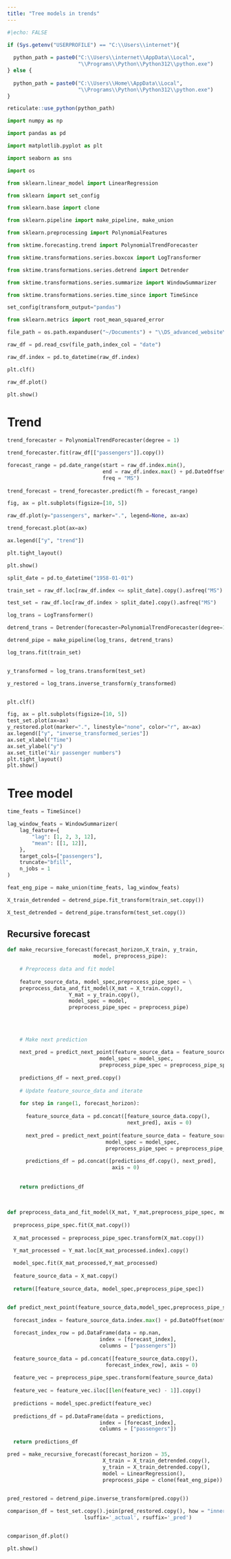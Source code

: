 ```yaml
---
title: "Tree models in trends"
---
```


```r
#|echo: FALSE

if (Sys.getenv("USERPROFILE") == "C:\\Users\\internet"){
  
  python_path = paste0("C:\\Users\\internet\\AppData\\Local",
                       "\\Programs\\Python\\Python312\\python.exe")
} else {
  
  python_path = paste0("C:\\Users\\Home\\AppData\\Local",
                       "\\Programs\\Python\\Python312\\python.exe")
}

reticulate::use_python(python_path)

```

```python

import numpy as np

import pandas as pd

import matplotlib.pyplot as plt

import seaborn as sns

import os 

from sklearn.linear_model import LinearRegression

from sklearn import set_config

from sklearn.base import clone

from sklearn.pipeline import make_pipeline, make_union

from sklearn.preprocessing import PolynomialFeatures

from sktime.forecasting.trend import PolynomialTrendForecaster

from sktime.transformations.series.boxcox import LogTransformer

from sktime.transformations.series.detrend import Detrender

from sktime.transformations.series.summarize import WindowSummarizer

from sktime.transformations.series.time_since import TimeSince

set_config(transform_output="pandas")

from sklearn.metrics import root_mean_squared_error
```

```python

file_path = os.path.expanduser("~/Documents") + "\\DS_advanced_website\\data\\example_air_passengers.csv"

raw_df = pd.read_csv(file_path,index_col = "date")

raw_df.index = pd.to_datetime(raw_df.index)


```

```python

plt.clf()

raw_df.plot()

plt.show()


```

# Trend

```python

trend_forecaster = PolynomialTrendForecaster(degree = 1)

trend_forecaster.fit(raw_df[["passengers"]].copy())

forecast_range = pd.date_range(start = raw_df.index.min(),
                               end = raw_df.index.max() + pd.DateOffset(months = 12),
                               freq = "MS")
                               
trend_forecast = trend_forecaster.predict(fh = forecast_range)


```

```python

fig, ax = plt.subplots(figsize=[10, 5])

raw_df.plot(y="passengers", marker=".", legend=None, ax=ax)

trend_forecast.plot(ax=ax)

ax.legend(["y", "trend"])

plt.tight_layout()

plt.show()
```

```python

split_date = pd.to_datetime("1958-01-01")

train_set = raw_df.loc[raw_df.index <= split_date].copy().asfreq("MS")

test_set = raw_df.loc[raw_df.index > split_date].copy().asfreq("MS")

```

```python

log_trans = LogTransformer()

detrend_trans = Detrender(forecaster=PolynomialTrendForecaster(degree=1))

detrend_pipe = make_pipeline(log_trans, detrend_trans)

```

```python

log_trans.fit(train_set)


y_transformed = log_trans.transform(test_set)

y_restored = log_trans.inverse_transform(y_transformed)



```

```python

plt.clf()

fig, ax = plt.subplots(figsize=[10, 5])
test_set.plot(ax=ax)
y_restored.plot(marker=".", linestyle="none", color="r", ax=ax)
ax.legend(["y", "inverse_transformed_series"])
ax.set_xlabel("Time")
ax.set_ylabel("y")
ax.set_title("Air passenger numbers")
plt.tight_layout()
plt.show()


```

# Tree model

```python

time_feats = TimeSince()

lag_window_feats = WindowSummarizer(
    lag_feature={
        "lag": [1, 2, 3, 12],
        "mean": [[1, 12]],
    },
    target_cols=["passengers"],
    truncate="bfill",
    n_jobs = 1
)

feat_eng_pipe = make_union(time_feats, lag_window_feats)

```

```python

X_train_detrended = detrend_pipe.fit_transform(train_set.copy())

X_test_detrended = detrend_pipe.transform(test_set.copy())

```

## Recursive forecast

```python


def make_recursive_forecast(forecast_horizon,X_train, y_train,
                            model, preprocess_pipe):
    
    # Preprocess data and fit model
    
    feature_source_data, model_spec,preprocess_pipe_spec = \
    preprocess_data_and_fit_model(X_mat = X_train.copy(),
                    Y_mat = y_train.copy(),
                    model_spec = model,
                    preprocess_pipe_spec = preprocess_pipe)
                    
    
     
                    
    # Make next prediction
    
    next_pred = predict_next_point(feature_source_data = feature_source_data,
                              model_spec = model_spec,
                              preprocess_pipe_spec = preprocess_pipe_spec)
                              
    predictions_df = next_pred.copy()                          
    
    # Update feature_source_data and iterate
    
    for step in range(1, forecast_horizon):
    
      feature_source_data = pd.concat([feature_source_data.copy(),
                                       next_pred], axis = 0)
                                       
      next_pred = predict_next_point(feature_source_data = feature_source_data,
                                model_spec = model_spec,
                                preprocess_pipe_spec = preprocess_pipe_spec)
                                
      predictions_df = pd.concat([predictions_df.copy(), next_pred],
                                  axis = 0)
                                  
    
    return predictions_df
    
    
 
def preprocess_data_and_fit_model(X_mat, Y_mat,preprocess_pipe_spec, model_spec):
  
  preprocess_pipe_spec.fit(X_mat.copy())
  
  X_mat_processed = preprocess_pipe_spec.transform(X_mat.copy())

  Y_mat_processed = Y_mat.loc[X_mat_processed.index].copy()
  
  model_spec.fit(X_mat_processed,Y_mat_processed)
  
  feature_source_data = X_mat.copy()
  
  return([feature_source_data, model_spec,preprocess_pipe_spec])


def predict_next_point(feature_source_data,model_spec,preprocess_pipe_spec):
  
  forecast_index = feature_source_data.index.max() + pd.DateOffset(months = 1)
  
  forecast_index_row = pd.DataFrame(data = np.nan,
                              index = [forecast_index],
                              columns = ["passengers"])
                              
  feature_source_data = pd.concat([feature_source_data.copy(),
                                forecast_index_row], axis = 0)
                                
  feature_vec = preprocess_pipe_spec.transform(feature_source_data)
  
  feature_vec = feature_vec.iloc[[len(feature_vec) - 1]].copy()
  
  predictions = model_spec.predict(feature_vec)
  
  predictions_df = pd.DataFrame(data = predictions,
                              index = [forecast_index],
                              columns = ["passengers"])
  
  return predictions_df

```

```python


pred = make_recursive_forecast(forecast_horizon = 35,
                               X_train = X_train_detrended.copy(),
                               y_train = X_train_detrended.copy(),
                               model = LinearRegression(),
                               preprocess_pipe = clone(feat_eng_pipe))
                               

pred_restored = detrend_pipe.inverse_transform(pred.copy())

```


```python

comparison_df = test_set.copy().join(pred_restored.copy(), how = "inner",
                         lsuffix='_actual', rsuffix='_pred')


comparison_df.plot()

plt.show()

```

